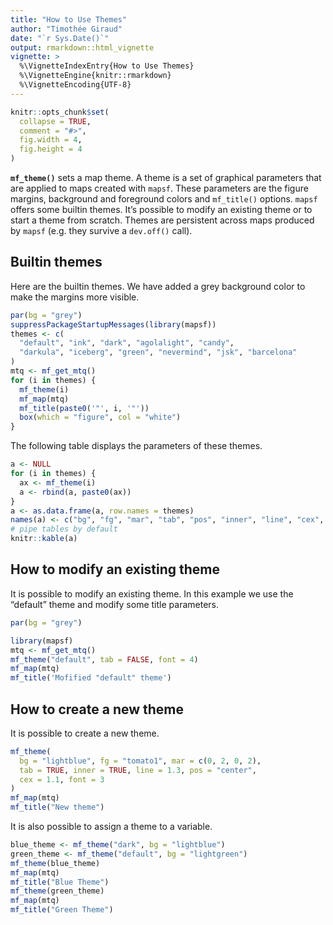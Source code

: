```yaml
---
title: "How to Use Themes"
author: "Timothée Giraud"
date: "`r Sys.Date()`"
output: rmarkdown::html_vignette
vignette: >
  %\VignetteIndexEntry{How to Use Themes}
  %\VignetteEngine{knitr::rmarkdown}
  %\VignetteEncoding{UTF-8}
---
```


```r
knitr::opts_chunk$set(
  collapse = TRUE,
  comment = "#>",
  fig.width = 4,
  fig.height = 4
)
```


**`mf_theme()`** sets a map theme. A theme is a set of graphical parameters that are applied to maps created with `mapsf`. These parameters are the figure margins, background and foreground colors and `mf_title()` options. `mapsf` offers some builtin themes. It's possible to modify an existing theme or to start a theme from scratch.
Themes are persistent across maps produced by `mapsf` (e.g. they survive a `dev.off()` call). 

## Builtin themes

Here are the builtin themes. We have added a grey background color to make the margins more visible.   
```r
par(bg = "grey")
suppressPackageStartupMessages(library(mapsf))
themes <- c(
  "default", "ink", "dark", "agolalight", "candy",
  "darkula", "iceberg", "green", "nevermind", "jsk", "barcelona"
)
mtq <- mf_get_mtq()
for (i in themes) {
  mf_theme(i)
  mf_map(mtq)
  mf_title(paste0('"', i, '"'))
  box(which = "figure", col = "white")
}
```

The following table displays the parameters of these themes.

```r
a <- NULL
for (i in themes) {
  ax <- mf_theme(i)
  a <- rbind(a, paste0(ax))
}
a <- as.data.frame(a, row.names = themes)
names(a) <- c("bg", "fg", "mar", "tab", "pos", "inner", "line", "cex", "font")
# pipe tables by default
knitr::kable(a)
```

## How to modify an existing theme

It is possible to modify an existing theme. In this example we use the "default" theme and modify some title parameters. 
```r
par(bg = "grey")
```
```r
library(mapsf)
mtq <- mf_get_mtq()
mf_theme("default", tab = FALSE, font = 4)
mf_map(mtq)
mf_title('Mofified "default" theme')
```

## How to create a new theme

It is possible to create a new theme. 

```r
mf_theme(
  bg = "lightblue", fg = "tomato1", mar = c(0, 2, 0, 2),
  tab = TRUE, inner = TRUE, line = 1.3, pos = "center",
  cex = 1.1, font = 3
)
mf_map(mtq)
mf_title("New theme")
```


It is also possible to assign a theme to a variable. 


```r
blue_theme <- mf_theme("dark", bg = "lightblue")
green_theme <- mf_theme("default", bg = "lightgreen")
mf_theme(blue_theme)
mf_map(mtq)
mf_title("Blue Theme")
mf_theme(green_theme)
mf_map(mtq)
mf_title("Green Theme")
```


